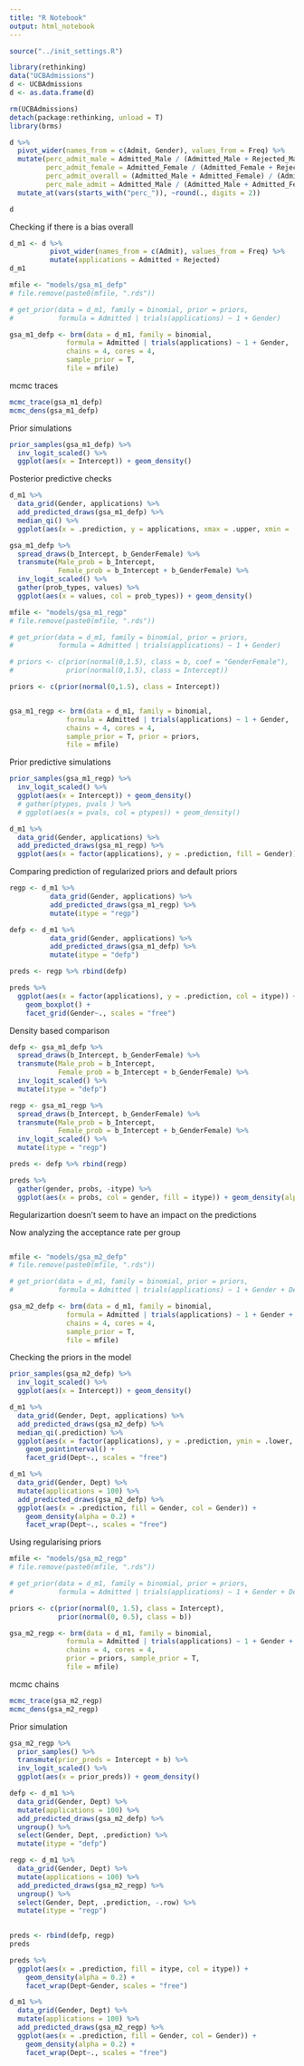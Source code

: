 ```yaml
---
title: "R Notebook"
output: html_notebook
---
```


```r

source("../init_settings.R")

library(rethinking)
data("UCBAdmissions")
d <- UCBAdmissions
d <- as.data.frame(d)

rm(UCBAdmissions)
detach(package:rethinking, unload = T)
library(brms)

```

```r

d %>%
  pivot_wider(names_from = c(Admit, Gender), values_from = Freq) %>%
  mutate(perc_admit_male = Admitted_Male / (Admitted_Male + Rejected_Male),
         perc_admit_female = Admitted_Female / (Admitted_Female + Rejected_Female),
         perc_admit_overall = (Admitted_Male + Admitted_Female) / (Admitted_Male + Rejected_Male + Admitted_Female + Rejected_Female),
         perc_male_admit = Admitted_Male / (Admitted_Male + Admitted_Female)) %>%
  mutate_at(vars(starts_with("perc_")), ~round(., digits = 2))

d
```

Checking if there is a bias overall

```r

d_m1 <- d %>%
          pivot_wider(names_from = c(Admit), values_from = Freq) %>%
          mutate(applications = Admitted + Rejected)
d_m1
```

```r

mfile <- "models/gsa_m1_defp"
# file.remove(paste0(mfile, ".rds"))

# get_prior(data = d_m1, family = binomial, prior = priors,
#           formula = Admitted | trials(applications) ~ 1 + Gender)

gsa_m1_defp <- brm(data = d_m1, family = binomial,
              formula = Admitted | trials(applications) ~ 1 + Gender,
              chains = 4, cores = 4,
              sample_prior = T,
              file = mfile)

```

mcmc traces
```r

mcmc_trace(gsa_m1_defp)
mcmc_dens(gsa_m1_defp)

```


Prior simulations
```r

prior_samples(gsa_m1_defp) %>%
  inv_logit_scaled() %>%
  ggplot(aes(x = Intercept)) + geom_density()

```

Posterior predictive checks

```r

d_m1 %>%
  data_grid(Gender, applications) %>%
  add_predicted_draws(gsa_m1_defp) %>%
  median_qi() %>%
  ggplot(aes(x = .prediction, y = applications, xmax = .upper, xmin = .lower, col = Gender)) + geom_pointintervalh()

gsa_m1_defp %>%
  spread_draws(b_Intercept, b_GenderFemale) %>%
  transmute(Male_prob = b_Intercept,
            Female_prob = b_Intercept + b_GenderFemale) %>%
  inv_logit_scaled() %>%
  gather(prob_types, values) %>%
  ggplot(aes(x = values, col = prob_types)) + geom_density()

```



```r
mfile <- "models/gsa_m1_regp"
# file.remove(paste0(mfile, ".rds"))

# get_prior(data = d_m1, family = binomial, prior = priors,
#           formula = Admitted | trials(applications) ~ 1 + Gender)

# priors <- c(prior(normal(0,1.5), class = b, coef = "GenderFemale"),
#             prior(normal(0,1.5), class = Intercept))

priors <- c(prior(normal(0,1.5), class = Intercept))


gsa_m1_regp <- brm(data = d_m1, family = binomial,
              formula = Admitted | trials(applications) ~ 1 + Gender,
              chains = 4, cores = 4,
              sample_prior = T, prior = priors,
              file = mfile)

```


Prior predictive simulations

```r

prior_samples(gsa_m1_regp) %>%
  inv_logit_scaled() %>%
  ggplot(aes(x = Intercept)) + geom_density()
  # gather(ptypes, pvals ) %>%
  # ggplot(aes(x = pvals, col = ptypes)) + geom_density()

d_m1 %>%
  data_grid(Gender, applications) %>%
  add_predicted_draws(gsa_m1_regp) %>%
  ggplot(aes(x = factor(applications), y = .prediction, fill = Gender)) + geom_boxplot()

```

Comparing prediction of regularized priors and default priors

```r

regp <- d_m1 %>%
          data_grid(Gender, applications) %>%
          add_predicted_draws(gsa_m1_regp) %>%
          mutate(itype = "regp")

defp <- d_m1 %>%
          data_grid(Gender, applications) %>%
          add_predicted_draws(gsa_m1_defp) %>%
          mutate(itype = "defp")

preds <- regp %>% rbind(defp)

preds %>%
  ggplot(aes(x = factor(applications), y = .prediction, col = itype)) +
    geom_boxplot() +
    facet_grid(Gender~., scales = "free")
```

Density based comparison
```r

defp <- gsa_m1_defp %>%
  spread_draws(b_Intercept, b_GenderFemale) %>%
  transmute(Male_prob = b_Intercept,
            Female_prob = b_Intercept + b_GenderFemale) %>%
  inv_logit_scaled() %>%
  mutate(itype = "defp")

regp <- gsa_m1_regp %>%
  spread_draws(b_Intercept, b_GenderFemale) %>%
  transmute(Male_prob = b_Intercept,
            Female_prob = b_Intercept + b_GenderFemale) %>%
  inv_logit_scaled() %>%
  mutate(itype = "regp")

preds <- defp %>% rbind(regp)

preds %>%
  gather(gender, probs, -itype) %>%
  ggplot(aes(x = probs, col = gender, fill = itype)) + geom_density(alpha = 0.2)

```


Regularizartion doesn't seem to have an impact on the predictions

Now analyzing the acceptance rate per group

```r



```

```r

mfile <- "models/gsa_m2_defp"
# file.remove(paste0(mfile, ".rds"))

# get_prior(data = d_m1, family = binomial, prior = priors,
#           formula = Admitted | trials(applications) ~ 1 + Gender + Dept)

gsa_m2_defp <- brm(data = d_m1, family = binomial,
              formula = Admitted | trials(applications) ~ 1 + Gender + Dept,
              chains = 4, cores = 4,
              sample_prior = T,
              file = mfile)

```

Checking the priors in the model
```r

prior_samples(gsa_m2_defp) %>%
  inv_logit_scaled() %>%
  ggplot(aes(x = Intercept)) + geom_density()

```


```r

d_m1 %>%
  data_grid(Gender, Dept, applications) %>%
  add_predicted_draws(gsa_m2_defp) %>%
  median_qi(.prediction) %>%
  ggplot(aes(x = factor(applications), y = .prediction, ymin = .lower, ymax = .upper, col = Gender)) +
    geom_pointinterval() +
    facet_grid(Dept~., scales = "free")

d_m1 %>%
  data_grid(Gender, Dept) %>%
  mutate(applications = 100) %>%
  add_predicted_draws(gsa_m2_defp) %>%
  ggplot(aes(x = .prediction, fill = Gender, col = Gender)) +
    geom_density(alpha = 0.2) +
    facet_wrap(Dept~., scales = "free")

```

Using regularising priors

```r

mfile <- "models/gsa_m2_regp"
# file.remove(paste0(mfile, ".rds"))

# get_prior(data = d_m1, family = binomial, prior = priors,
#           formula = Admitted | trials(applications) ~ 1 + Gender + Dept)

priors <- c(prior(normal(0, 1.5), class = Intercept),
            prior(normal(0, 0.5), class = b))

gsa_m2_regp <- brm(data = d_m1, family = binomial,
              formula = Admitted | trials(applications) ~ 1 + Gender + Dept,
              chains = 4, cores = 4,
              prior = priors, sample_prior = T,
              file = mfile)

```

mcmc chains
```r

mcmc_trace(gsa_m2_regp)
mcmc_dens(gsa_m2_regp)

```


Prior simulation
```r

gsa_m2_regp %>%
  prior_samples() %>%
  transmute(prior_preds = Intercept + b) %>%
  inv_logit_scaled() %>%
  ggplot(aes(x = prior_preds)) + geom_density()

```

```r

defp <- d_m1 %>%
  data_grid(Gender, Dept) %>%
  mutate(applications = 100) %>%
  add_predicted_draws(gsa_m2_defp) %>%
  ungroup() %>%
  select(Gender, Dept, .prediction) %>%
  mutate(itype = "defp")

regp <- d_m1 %>%
  data_grid(Gender, Dept) %>%
  mutate(applications = 100) %>%
  add_predicted_draws(gsa_m2_regp) %>%
  ungroup() %>%
  select(Gender, Dept, .prediction, -.row) %>%
  mutate(itype = "regp")
  

preds <- rbind(defp, regp)
preds

preds %>%
  ggplot(aes(x = .prediction, fill = itype, col = itype)) +
    geom_density(alpha = 0.2) +
    facet_wrap(Dept~Gender, scales = "free")  

d_m1 %>%
  data_grid(Gender, Dept) %>%
  mutate(applications = 100) %>%
  add_predicted_draws(gsa_m2_regp) %>%
  ggplot(aes(x = .prediction, fill = Gender, col = Gender)) +
    geom_density(alpha = 0.2) +
    facet_wrap(Dept~., scales = "free")

```

